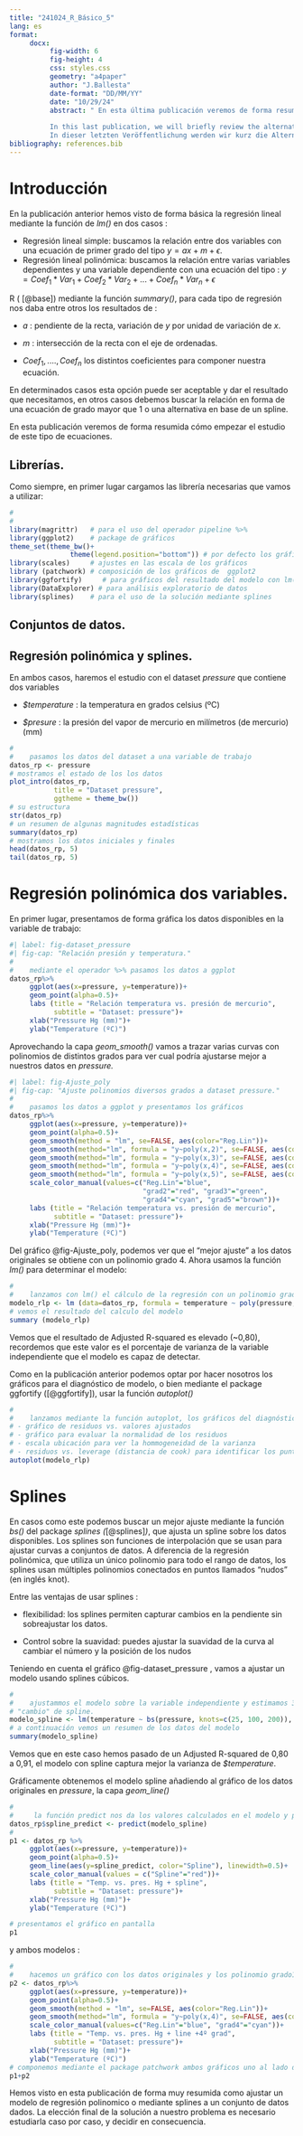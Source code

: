 ```yaml
---
title: "241024_R_Básico_5"
lang: es
format: 
     docx: 
          fig-width: 6
          fig-height: 4
          css: styles.css
          geometry: "a4paper"
          author: "J.Ballesta"
          date-format: "DD/MM/YY"
          date: "10/29/24"
          abstract: " En esta última publicación veremos de forma resumida las alternativas que ofrece R para hacer regresión polinomica y el package ggfortify para los graficos de análisis de los resultados de la regresión.
          
          In this last publication, we will briefly review the alternatives that R offers for polynomial regression and the ggfortify package for visualizing the results of the regression analysis.
          In dieser letzten Veröffentlichung werden wir kurz die Alternativen betrachten, die R für die polynomiale Regression bietet, sowie das Paket ggfortify zur Visualisierung der Ergebnisse der Regressionsanalyse."
bibliography: references.bib
---
```


# Introducción

En la publicación anterior hemos visto de forma básica la regresión lineal mediante la función de *lm()* en dos casos :

-   Regresión lineal simple: buscamos la relación entre dos variables con una ecuación de primer grado del tipo $y=ax+m+\epsilon$.
-   Regresión lineal polinómica: buscamos la relación entre varias variables dependientes y una variable dependiente con una ecuación del tipo : $y=Coef_{1}*Var_{1}+Coef_{2}*Var_{2}+...+Coef_{n}*Var_{n}+ \epsilon$

R ( [@base]) mediante la función *summary()*, para cada tipo de regresión nos daba entre otros los resultados de :

-   $a$ : pendiente de la recta, variación de $y$ por unidad de variación de $x$.

-   $m$ : intersección de la recta con el eje de ordenadas.

-   $Coef_1, ...., Coef_n$ los distintos coeficientes para componer nuestra ecuación.

En determinados casos esta opción puede ser aceptable y dar el resultado que necesitamos, en otros casos debemos buscar la relación en forma de una ecuación de grado mayor que 1 o una alternativa en base de un spline.

En esta publicación veremos de forma resumida cómo empezar el estudio de este tipo de ecuaciones.

## Librerías.

Como siempre, en primer lugar cargamos las librería necesarias que vamos a utilizar:

```r
#
#
library(magrittr)   # para el uso del operador pipeline %>%
library(ggplot2)    # package de gráficos
theme_set(theme_bw()+
               theme(legend.position="bottom")) # por defecto los gráficos en B/N y leyenda en la parte inferior del gráfico
library(scales)     # ajustes en las escala de los gráficos
library (patchwork) # composición de los gráficos de  ggplot2
library(ggfortify)     # para gráficos del resultado del modelo con lm()
library(DataExplorer) # para análisis exploratorio de datos
library(splines)    # para el uso de la solución mediante splines

```

## Conjuntos de datos.

## Regresión polinómica y splines.

En ambos casos, haremos el estudio con el dataset *pressure* que contiene dos variables

-   *\$temperature* : la temperatura en grados celsius (ºC)

-   *\$presure* : la presión del vapor de mercurio en milímetros (de mercurio) (mm)

```r
#
#    pasamos los datos del dataset a una variable de trabajo
datos_rp <- pressure
# mostramos el estado de los los datos 
plot_intro(datos_rp,
           title = "Dataset pressure",
           ggtheme = theme_bw())
# su estructura
str(datos_rp)
# un resumen de algunas magnitudes estadísticas
summary(datos_rp)
# mostramos los datos iniciales y finales
head(datos_rp, 5)
tail(datos_rp, 5)

```

# Regresión polinómica dos variables.

En primer lugar, presentamos de forma gráfica los datos disponibles en la variable de trabajo:

```r
#| label: fig-dataset_pressure
#| fig-cap: "Relación presión y temperatura."
#
#    mediante el operador %>% pasamos los datos a ggplot
datos_rp%>%
     ggplot(aes(x=pressure, y=temperature))+
     geom_point(alpha=0.5)+
     labs (title = "Relación temperatura vs. presión de mercurio",
           subtitle = "Dataset: pressure")+
     xlab("Pressure Hg (mm)")+
     ylab("Temperature (ºC)")

```

Aprovechando la capa *geom_smooth()* vamos a trazar varias curvas con polinomios de distintos grados para ver cual podría ajustarse mejor a nuestros datos en *pressure.*

```r
#| label: fig-Ajuste_poly
#| fig-cap: "Ajuste polinomios diversos grados a dataset pressure."
#
#    pasamos los datos a ggplot y presentamos los gráficos
datos_rp%>%
     ggplot(aes(x=pressure, y=temperature))+
     geom_point(alpha=0.5)+
     geom_smooth(method = "lm", se=FALSE, aes(color="Reg.Lin"))+
     geom_smooth(method="lm", formula = "y~poly(x,2)", se=FALSE, aes(color="grad2"))+
     geom_smooth(method="lm", formula = "y~poly(x,3)", se=FALSE, aes(color="grad3"))+
     geom_smooth(method="lm", formula = "y~poly(x,4)", se=FALSE, aes(color="grad4"))+
     geom_smooth(method="lm", formula = "y~poly(x,5)", se=FALSE, aes(color="grad5"))+
     scale_color_manual(values=c("Reg.Lin"="blue", 
                                 "grad2"="red", "grad3"="green",
                                 "grad4"="cyan", "grad5"="brown"))+
     labs (title = "Relación temperatura vs. presión de mercurio",
           subtitle = "Dataset: pressure")+
     xlab("Pressure Hg (mm)")+
     ylab("Temperature (ºC)")

```

Del gráfico @fig-Ajuste_poly, podemos ver que el "mejor ajuste" a los datos originales se obtiene con un polinomio grado 4. Ahora usamos la función *lm()* para determinar el modelo:

```r
#
#    lanzamos con lm() el cálculo de la regresión con un polinomio grado 4
modelo_rlp <- lm (data=datos_rp, formula = temperature ~ poly(pressure, 4))
# vemos el resultado del calculo del modelo 
summary (modelo_rlp)

```

Vemos que el resultado de Adjusted R-squared es elevado (\~0,80), recordemos que este valor es el porcentaje de varianza de la variable independiente que el modelo es capaz de detectar.

Como en la publicación anterior podemos optar por hacer nosotros los gráficos para el diagnóstico de modelo, o bien mediante el package ggfortify ([@ggfortify]), usar la función *autoplot()*

```r
#
#    lanzamos mediante la función autoplot, los gráficos del diagnóstico del modelo 
# - gráfico de residuos vs. valores ajustados
# - gráfico para evaluar la normalidad de los residuos
# - escala ubicación para ver la hommogeneidad de la varianza
# - residuos vs. leverage (distancia de cook) para identificar los puntos influyentes
autoplot(modelo_rlp)

```

# Splines

En casos como este podemos buscar un mejor ajuste mediante la función *bs()* del package *splines (*[@splines]*)*, que ajusta un spline sobre los datos disponibles. Los splines son funciones de interpolación que se usan para ajustar curvas a conjuntos de datos. A diferencia de la regresión polinómica, que utiliza un único polinomio para todo el rango de datos, los splines usan múltiples polinomios conectados en puntos llamados "nudos" (en inglés knot).

Entre las ventajas de usar splines :

-   flexibilidad: los splines permiten capturar cambios en la pendiente sin sobreajustar los datos.

-   Control sobre la suavidad: puedes ajustar la suavidad de la curva al cambiar el número y la posición de los nudos

Teniendo en cuenta el gráfico @fig-dataset_pressure , vamos a ajustar un modelo usando splines cúbicos.

```r
#
#    ajustammos el modelo sobre la variable independiente y estimamos 3 nudos donde hacer el 
# "cambio" de spline.
modelo_spline <- lm(temperature ~ bs(pressure, knots=c(25, 100, 200)), data = datos_rp)
# a continuación vemos un resumen de los datos del modelo
summary(modelo_spline)

```

Vemos que en este caso hemos pasado de un Adjusted R-squared de 0,80 a 0,91, el modelo con spline captura mejor la varianza de *\$temperature*.

Gráficamente obtenemos el modelo spline añadiendo al gráfico de los datos originales en *pressure*, la capa *geom_line()*

```r
#
#     la función predict nos da los valores calculados en el modelo y para simplificar la #presentación con ggplot, los añadimos como columna al dataframe original.
datos_rp$spline_predict <- predict(modelo_spline)
#
p1 <- datos_rp %>% 
     ggplot(aes(x=pressure, y=temperature))+
     geom_point(alpha=0.5)+
     geom_line(aes(y=spline_predict, color="Spline"), linewidth=0.5)+
     scale_color_manual(values = c("Spline"="red"))+
     labs (title = "Temp. vs. pres. Hg + spline",
           subtitle = "Dataset: pressure")+
     xlab("Pressure Hg (mm)")+
     ylab("Temperature (ºC)")

# presentamos el gráfico en pantalla
p1

```

y ambos modelos :

```r
#
#    hacemos un gráfico con los datos originales y los polinomio grado1 y grado4
p2 <- datos_rp%>%
     ggplot(aes(x=pressure, y=temperature))+
     geom_point(alpha=0.5)+
     geom_smooth(method = "lm", se=FALSE, aes(color="Reg.Lin"))+
     geom_smooth(method="lm", formula = "y~poly(x,4)", se=FALSE, aes(color="grad4"))+
     scale_color_manual(values=c("Reg.Lin"="blue", "grad4"="cyan"))+
     labs (title = "Temp. vs. pres. Hg + line +4º grad",
           subtitle = "Dataset: pressure")+
     xlab("Pressure Hg (mm)")+
     ylab("Temperature (ºC)")
# componemos mediante el package patchwork ambos gráficos uno al lado del otro.
p1+p2
```

Hemos visto en esta publicación de forma muy resumida como ajustar un modelo de regresión polinomico o mediante splines a un conjunto de datos dados. La elección final de la solución a nuestro problema es necesario estudiarla caso por caso, y decidir en consecuencia.
